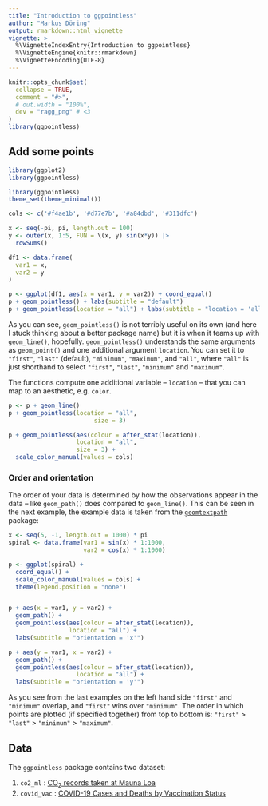 ```yaml
---
title: "Introduction to ggpointless"
author: "Markus Döring"
output: rmarkdown::html_vignette
vignette: >
  %\VignetteIndexEntry{Introduction to ggpointless}
  %\VignetteEngine{knitr::rmarkdown}
  %\VignetteEncoding{UTF-8}
---
```


```r
knitr::opts_chunk$set(
  collapse = TRUE,
  comment = "#>",
  # out.width = "100%",
  dev = "ragg_png" # <3
)
library(ggpointless)
```


## Add some points

```r
library(ggplot2)
library(ggpointless)
```





```r
library(ggpointless)
theme_set(theme_minimal())

cols <- c('#f4ae1b', '#d77e7b', '#a84dbd', '#311dfc')

x <- seq(-pi, pi, length.out = 100)
y <- outer(x, 1:5, FUN = \(x, y) sin(x*y)) |> 
  rowSums()

df1 <- data.frame(
  var1 = x,
  var2 = y
)

p <- ggplot(df1, aes(x = var1, y = var2)) + coord_equal()
p + geom_pointless() + labs(subtitle = "default")
p + geom_pointless(location = "all") + labs(subtitle = "location = 'all'")
```

As you can see, `geom_pointless()` is not terribly useful on its own (and here I stuck thinking about a better package name) but it is when it teams up with `geom_line()`, hopefully. `geom_pointless()` understands the same arguments as `geom_point()` and one additional argument `location`. You can set it to `"first"`, `"last"` (default), `"minimum"`, `"maximum"`, and `"all"`, where `"all"` is just shorthand to select `"first"`, `"last"`, `"minimum"` and `"maximum"`.  

The functions compute one additional variable -- `location` -- that you can map to an aesthetic, e.g. `color`.  

```r
p <- p + geom_line()
p + geom_pointless(location = "all",
                        size = 3)

p + geom_pointless(aes(colour = after_stat(location)),
                   location = "all",
                   size = 3) +
  scale_color_manual(values = cols)
```

### Order and orientation

The order of your data is determined by how the observations appear in the data -- like `geom_path()` does compared to `geom_line()`. This can be seen in the next example, the example data is taken from the [`geomtextpath`](https://github.com/AllanCameron/geomtextpath/#using-geomtextpath) package:

```r
x <- seq(5, -1, length.out = 1000) * pi
spiral <- data.frame(var1 = sin(x) * 1:1000, 
                     var2 = cos(x) * 1:1000)

p <- ggplot(spiral) +
  coord_equal() +
  scale_color_manual(values = cols) +
  theme(legend.position = "none")


p + aes(x = var1, y = var2) +
  geom_path() + 
  geom_pointless(aes(colour = after_stat(location)),
                 location = "all") +
  labs(subtitle = "orientation = 'x'")

p + aes(y = var1, x = var2) +
  geom_path() +
  geom_pointless(aes(colour = after_stat(location)),
                   location = "all") +
  labs(subtitle = "orientation = 'y'")
```

As you see from the last examples on the left hand side `"first"` and `"minimum"` overlap, and `"first"` wins over `"minimum"`. The order in which points are plotted (if specified together) from top to bottom is: `"first"` > `"last"` > `"minimum"` > `"maximum"`. 


## Data

The `ggpointless` package contains two dataset:

1. `co2_ml` : [CO~2~ records taken at Mauna Loa](https://gml.noaa.gov/ccgg/trends/data.html)
2. `covid_vac` : [COVID-19 Cases and Deaths by Vaccination Status](https://covid.cdc.gov/covid-data-tracker/#rates-by-vaccine-status)

